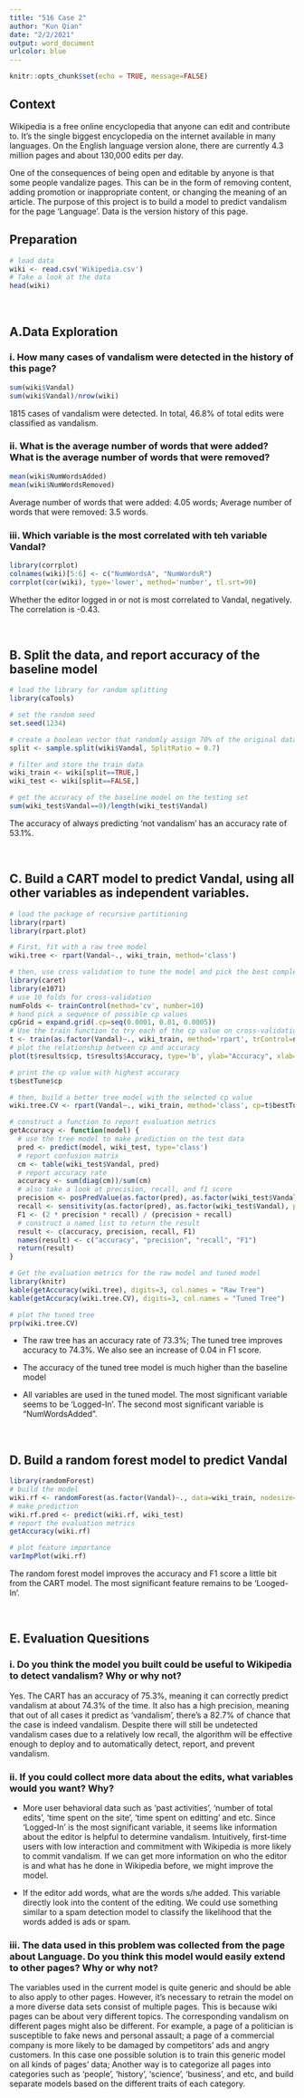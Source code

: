 ```yaml
---
title: "516 Case 2"
author: "Kun Qian"
date: "2/2/2021"
output: word_document
urlcolor: blue
---
```


```r
knitr::opts_chunk$set(echo = TRUE, message=FALSE)
```

## Context
Wikipedia is a free online encyclopedia that anyone can edit and contribute to. It's the single biggest encyclopedia on the internet available in many languages. On the English language version alone, there are currently 4.3 million pages and about 130,000 edits per day. 

One of the consequences of being open and editable by anyone is that some people vandalize pages. This can be in the form of removing content, adding promotion or inappropriate content, or changing the meaning of an article. The purpose of this project is to build a model to predict vandalism for the page 'Language'. Data is the version history of this page.


## Preparation
```r
# load data
wiki <- read.csv('Wikipedia.csv')
# Take a look at the data
head(wiki)
```

&nbsp;

## A.Data Exploration

### i. How many cases of vandalism were detected in the history of this page?
```r
sum(wiki$Vandal)
sum(wiki$Vandal)/nrow(wiki)
```
1815 cases of vandalism were detected. In total, 46.8% of total edits were classified as vandalism.

### ii. What is the average number of words that were added? What is the average number of words that were removed?
```r
mean(wiki$NumWordsAdded)
mean(wiki$NumWordsRemoved)
```
Average number of words that were added: 4.05 words; Average number of words that were removed: 3.5 words.

### iii. Which variable is the most correlated with teh variable Vandal?
```r
library(corrplot)
colnames(wiki)[5:6] <- c("NumWordsA", "NumWordsR")
corrplot(cor(wiki), type='lower', method='number', tl.srt=90)
```

Whether the editor logged in or not is most correlated to Vandal, negatively. The correlation is -0.43.

&nbsp;


## B. Split the data, and report accuracy of the baseline model
```r
# load the library for random splitting
library(caTools)

# set the random seed
set.seed(1234)

# create a boolean vector that randomly assign 70% of the original data with 'TRUE', while maintaining the relative Vandal ratio in both 'True' and 'False' groups
split <- sample.split(wiki$Vandal, SplitRatio = 0.7)

# filter and store the train data
wiki_train <- wiki[split==TRUE,]
wiki_test <- wiki[split==FALSE,]

# get the accuracy of the baseline model on the testing set
sum(wiki_test$Vandal==0)/length(wiki_test$Vandal)
```
The accuracy of always predicting 'not vandalism' has an accuracy rate of 53.1%.

&nbsp;


## C. Build a CART model to predict Vandal, using all other variables as independent variables.
```r
# load the package of recursive partitioning 
library(rpart)
library(rpart.plot)

# First, fit with a raw tree model
wiki.tree <- rpart(Vandal~., wiki_train, method='class')

# then, use cross validation to tune the model and pick the best complexity parameter (cp)
library(caret)
library(e1071)
# use 10 folds for cross-validation
numFolds <- trainControl(method='cv', number=10)
# hand pick a sequence of possible cp values
cpGrid = expand.grid(.cp=seq(0.0001, 0.01, 0.0005))   
# Use the train function to try each of the cp value on cross-validation sets
t <- train(as.factor(Vandal)~., wiki_train, method='rpart', trControl=numFolds, tuneGrid=cpGrid)
# plot the relationship between cp and accuracy
plot(t$results$cp, t$results$Accuracy, type='b', ylab="Accuracy", xlab="cp")
```
```r
# print the cp value with highest accuracy
t$bestTune$cp
```

```r
# then, build a better tree model with the selected cp value
wiki.tree.CV <- rpart(Vandal~., wiki_train, method='class', cp=t$bestTune$cp, minbucket=25)

# construct a function to report evaluation metrics
getAccuracy <- function(model) {
  # use the tree model to make prediction on the test data
  pred <- predict(model, wiki_test, type='class')
  # report confusion matrix
  cm <- table(wiki_test$Vandal, pred)
  # report accuracy rate
  accuracy <- sum(diag(cm))/sum(cm)
  # also take a look at precision, recall, and f1 score
  precision <- posPredValue(as.factor(pred), as.factor(wiki_test$Vandal), positive="1")
  recall <- sensitivity(as.factor(pred), as.factor(wiki_test$Vandal), positive="1")
  F1 <- (2 * precision * recall) / (precision + recall)
  # construct a named list to return the result
  result <- c(accuracy, precision, recall, F1)
  names(result) <- c("accuracy", "precision", "recall", "F1")
  return(result)
}

# Get the evaluation metrics for the raw model and tuned model
library(knitr)
kable(getAccuracy(wiki.tree), digits=3, col.names = "Raw Tree")
kable(getAccuracy(wiki.tree.CV), digits=3, col.names = "Tuned Tree")
```

```r
# plot the tuned tree
prp(wiki.tree.CV)
```


* The raw tree has an accuracy rate of 73.3%; The tuned tree improves accuracy to 74.3%. We also see an increase of 0.04 in F1 score.

* The accuracy of the tuned tree model is much higher than the baseline model

* All variables are used in the tuned model. The most significant variable seems to be 'Logged-In'. The second most significant variable is "NumWordsAdded".


&nbsp;


## D. Build a random forest model to predict Vandal
```r
library(randomForest)
# build the model
wiki.rf <- randomForest(as.factor(Vandal)~., data=wiki_train, nodesize=25, ntree=1000)
# make prediction
wiki.rf.pred <- predict(wiki.rf, wiki_test)
# report the evaluation metrics
getAccuracy(wiki.rf)
```
```r
# plot feature importance
varImpPlot(wiki.rf)
```


The random forest model improves the accuracy and F1 score a little bit from the CART model. The most significant feature remains to be 'Looged-In'.

&nbsp;


## E. Evaluation Quesitions 
### i. Do you think the model you built could be useful to Wikipedia to detect vandalism? Why or why not?

Yes. The CART has an accuracy of 75.3%, meaning it can correctly predict vandalism at about 74.3% of the time. It also has a high precision, meaning that out of all cases it predict as 'vandalism', there's a 82.7% of chance that the case is indeed vandalism. Despite there will still be undetected vandalism cases due to a relatively low recall, the algorithm will be effective enough to deploy and to automatically detect, report, and prevent vandalism.

### ii. If you could collect more data about the edits, what variables would you want? Why?

* More user behavioral data such as 'past activities', 'number of total edits', 'time spent on the site', 'time spent on editting' and etc. Since 'Logged-In' is the most significant variable, it seems like information about the editor is helpful to determine vandalism. Intuitively, first-time users with low interaction and commitment with Wikipedia is more likely to commit vandalism. If we can get more information on who the editor is and what has he done in Wikipedia before, we might improve the model.

* If the editor add words, what are the words s/he added. This variable directly look into the content of the editing. We could use something similar to a spam detection model to classify the likelihood that the words added is ads or spam.


### iii. The data used in this problem was collected from the page about Language. Do you think this model would easily extend to other pages? Why or why not?

The variables used in the current model is quite generic and should be able to also apply to other pages. However, it's necessary to retrain the model on a more diverse data sets consist of multiple pages. This is because wiki pages can be about very different topics. The corresponding vandalism on different pages might also be different. For example, a page of a politician is susceptible to fake news and personal assault; a page of a commercial company is more likely to be damaged by competitors' ads and angry customers. In this case one possible solution is to train this generic model on all kinds of pages' data; Another way is to categorize all pages into categories such as 'people', 'history', 'science', 'business', and etc, and build separate models based on the different traits of each category.